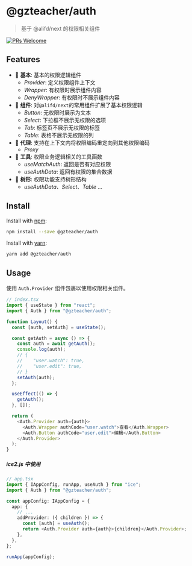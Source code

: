 # @gzteacher/auth

> 基于 @alifd/next 的权限相关组件

<p>
  <a href="https://github.com/yyz945947732/gzteacher-auth/pulls">
    <img
      src="https://img.shields.io/badge/PRs-welcome-brightgreen.svg"
      alt="PRs Welcome"
    />
  </a>
</p>

## Features

- 🐒 **基本**: 基本的权限逻辑组件
  - _Provider_: 定义权限组件上下文
  - _Wrapper_: 有权限时展示组件内容
  - _DenyWrapper_: 有权限时不展示组件内容
- 🐯 **组件**: 对`@alifd/next`的常用组件扩展了基本权限逻辑
  - _Button_: 无权限时展示为文本
  - _Select_: 下拉框不展示无权限的选项
  - _Tab_: 标签页不展示无权限的标签
  - _Table_: 表格不展示无权限的列
- 🦁 **代理**: 支持在上下文内将权限编码重定向到其他权限编码
  - _Proxy_
- 🐌 **工具**: 权限业务逻辑相关的工具函数
  - _useMatchAuth_: 返回是否有对应权限
  - _useAuthData_: 返回有权限的集合数据
- 🌲 **树形**: 权限功能支持树形结构
  - _useAuthData_、_Select_、_Table_ ...

## Install

Install with [npm](https://www.npmjs.com/):

```sh
npm install --save @gzteacher/auth
```

Install with [yarn](https://yarnpkg.com/):

```sh
yarn add @gzteacher/auth
```

## Usage

使用 `Auth.Provider` 组件包裹以使用权限相关组件。

```typescript
// index.tsx
import { useState } from "react";
import { Auth } from "@gzteacher/auth";

function Layout() {
  const [auth, setAuth] = useState();

  const getAuth = async () => {
    const auth = await getAuth();
    console.log(auth);
    // {
    //    "user.watch": true,
    //    "user.edit": true,
    // }
    setAuth(auth);
  };

  useEffect(() => {
    getAuth();
  }, []);

  return (
    <Auth.Provider auth={auth}>
      <Auth.Wrapper authCode="user.watch">查看</Auth.Wrapper>
      <Auth.Button authCode="user.edit">编辑</Auth.Button>
    </Auth.Provider>
  );
}
```

##### ice2.js 中使用

```typescript
// app.tsx
import { IAppConfig, runApp, useAuth } from "ice";
import { Auth } from "@gzteacher/auth";

const appConfig: IAppConfig = {
  app: {
    // ...
    addProvider: ({ children }) => {
      const [auth] = useAuth();
      return <Auth.Provider auth={auth}>{children}</Auth.Provider>;
    },
  },
};

runApp(appConfig);
```
